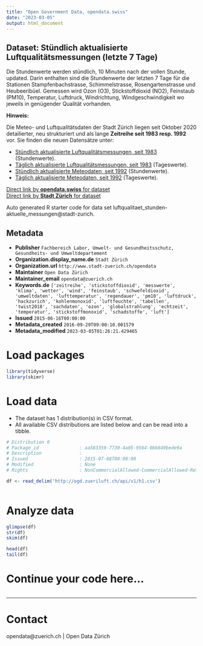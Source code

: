 ```yaml
---
title: "Open Government Data, opendata.swiss"
date: "2023-03-05"
output: html_document
---
```


## Dataset: Stündlich aktualisierte Luftqualitätsmessungen (letzte 7 Tage)

Die Stundenwerte werden stündlich, 10 Minuten nach der vollen Stunde, updated. Darin enthalten sind die Stundenwerte der letzten 7 Tage für die Stationen Stampfenbachstrasse, Schimmelstrasse, Rosengartenstrasse und Heubeeribüel. Gemessen wird Ozon (O3), Stickstoffdioxid (NO2), Feinstaub (PM10), Temperatur, Luftdruck, Windrichtung, Windgeschwindigkeit wo jeweils in genügender Qualität vorhanden.

**Hinweis:**

Die Meteo- und Luftqualitätsdaten der Stadt Zürich liegen seit Oktober 2020 detailierter, neu strukturiert und als lange **Zeitreihe seit 1983 resp. 1992** vor. Sie finden die neuen Datensätze unter:

- [Stündlich aktualisierte Luftqualitätsmessungen, seit 1983](https://data.stadt-zuerich.ch/dataset/ugz_luftschadstoffmessung_stundenwerte) (Stundenwerte).
- [Täglich aktualisierte Luftqualitätsmessungen, seit 1983](https://data.stadt-zuerich.ch/dataset/ugz_luftschadstoffmessung_tageswerte) (Tageswerte).
- [Stündlich aktualisierte Meteodaten, seit 1992](https://data.stadt-zuerich.ch/dataset/ugz_meteodaten_stundenmittelwerte) (Stundenwerte).
- [Täglich aktualisierte Meteodaten, seit 1992](https://data.stadt-zuerich.ch/dataset/ugz_meteodaten_tagesmittelwerte) (Tageswerte).


[Direct link by **opendata.swiss** for dataset](https://opendata.swiss/de/dataset/stundlich-aktualisierte-luftqualitatsmessungen)<br>
[Direct link by **Stadt Zürich** for dataset](https://data.stadt-zuerich.ch/dataset/luftqualitaet-stunden-aktuelle-messungen)

Auto generated R starter code for data set luftqualitaet_stunden-aktuelle_messungen@stadt-zurich.

## Metadata

- **Publisher** `Fachbereich Labor, Umwelt- und Gesundheitsschutz, Gesundheits- und Umweltdepartement`
- **Organization.display_name.de** `Stadt Zürich`
- **Organization.url** `http://www.stadt-zuerich.ch/opendata`
- **Maintainer** `Open Data Zürich`
- **Maintainer_email** `opendata@zuerich.ch`
- **Keywords.de** `['zeitreihe', 'stickstoffdioxid', 'messwerte', 'klima', 'wetter', 'wind', 'feinstaub', 'schwefeldioxid', 'umweltdaten', 'lufttemperatur', 'regendauer', 'pm10', 'luftdruck', 'hackzurich', 'kohlenmonoxid', 'luftfeuchte', 'tabellen', 'twist2018', 'sachdaten', 'ozon', 'globalstrahlung', 'echtzeit', 'temperatur', 'stickstoffmonoxid', 'schadstoffe', 'luft']`
- **Issued** `2015-06-16T00:00:00`
- **Metadata_created** `2016-09-29T09:00:10.001579`
- **Metadata_modified** `2023-03-05T01:26:21.429465`


# Load packages

```r

library(tidyverse)
library(skimr)

```

# Load data

-   The dataset has 1 distribution(s) in CSV format.
-   All available CSV distributions are listed below and can be read into a tibble.

```r

# Distribution 0
# Package_id               : aa583359-7730-4a05-9564-0bb849bede9a
# Description              : 
# Issued                   : 2015-07-08T00:00:00
# Modified                 : None
# Rights                   : NonCommercialAllowed-CommercialAllowed-ReferenceNotRequired

df <- read_delim('http://ogd.zueriluft.ch/api/v1/h1.csv')



```

# Analyze data

```r

glimpse(df)
str(df)
skim(df)

head(df)
tail(df)

```

# Continue your code here...

```r

```

------------------------------------------------------------------------

# Contact

opendata@zuerich.ch | Open Data Zürich
